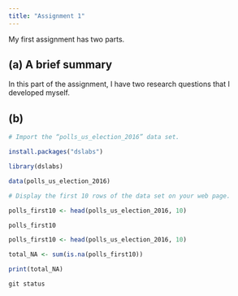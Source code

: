 ---
title: "Assignment 1"
---

My first assignment has two parts.

## (a) A brief summary

In this part of the assignment, I have two research questions that I developed myself.

## (b)

```{r}

# Import the “polls_us_election_2016” data set.

install.packages("dslabs")

library(dslabs)

data(polls_us_election_2016)

# Display the first 10 rows of the data set on your web page.

polls_first10 <- head(polls_us_election_2016, 10)

polls_first10

```

```{r}

polls_first10 <- head(polls_us_election_2016, 10)

total_NA <- sum(is.na(polls_first10)) 

print(total_NA)

git status

```
